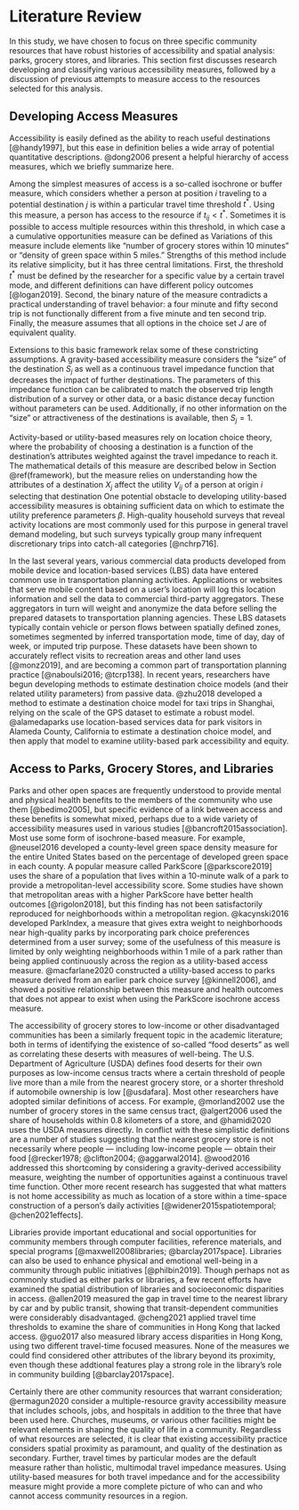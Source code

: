 # Literature Review {#lit-review}

In this study, we have chosen to focus on three specific community resources
that have robust histories of accessibility and spatial analysis: parks, grocery
stores, and libraries. This section first discusses research developing and 
classifying various accessibility measures, followed by a discussion of previous
attempts to measure access to the resources selected for this analysis.

## Developing Access Measures

Accessibility is easily defined as the ability to reach useful destinations [@handy1997],
but this ease in definition belies a wide array of potential quantitative 
descriptions. @dong2006 present a helpful hierarchy of access measures, which we
briefly summarize here.

Among the simplest measures of access is a so-called isochrone or buffer measure, which
considers whether a person at position $i$ traveling to a potential destination 
$j$ is within a particular travel time threshold $t^*$. Using this measure, a
person has access to the resource if $t_{ij} < t^*$. Sometimes it is 
possible to access multiple resources within this threshold, in which case a
a cumulative opportunities measure can be defined as 
\begin{equation}
  A_i^{\mathrm{isochrone}} = \sum_{j \in J} \delta_{ij}, 
  \mathrm{\ where\ } \delta_{ij} = 
  \begin{cases}
    1, & \text{for } t_{ij} \leq t^*\\
    0, & \text{for } t_{ij} > t^*
  \end{cases} 
  (\#eq:isochrone)
\end{equation}
Variations of this measure include elements like "number of grocery stores 
within 10 minutes" or "density of green space within 5 miles." Strengths of 
this method include its relative simplicity, but it has three central limitations. First,
the threshold $t^*$ must be defined by the researcher for a specific value by
a certain travel mode, and different definitions
can have different policy outcomes [@logan2019]. Second, the binary nature of the
measure contradicts a practical understanding of travel behavior: a four minute and fifty second
trip is not functionally different from a five minute and ten second trip. Finally,
the measure assumes that all options in the choice set $J$ are of equivalent 
quality.

Extensions to this basic framework relax some of these constricting assumptions. 
A gravity-based accessibility measure
\begin{equation}
  A_i^{\mathrm{gravity}} = \sum_{j \in J} S_j * f(t_{ij}, \beta)
  (\#eq:gravity)
\end{equation}
considers the "size" of the destination $S_j$ as well as a continuous travel 
impedance function that decreases the impact of further destinations. The parameters
of this impedance function can be calibrated to match the observed trip length
distribution of a survey or other data, or a basic distance decay function without
parameters can be used. Additionally, if no other information on the "size" or 
attractiveness of the destinations is available, then $S_j = 1$.

Activity-based or utility-based measures rely on location choice theory, where 
the probability of choosing a destination is a function of the destination's 
attributes weighted against the travel impedance to reach it. The mathematical 
details of this measure are described below in Section \@ref(framework), but the 
measure relies on understanding how the attributes of a destination $X_j$ affect
the utility $V_{ij}$ of a person at origin $i$ selecting that destination
\begin{equation}
V_{ij} = X_{ij}\beta
  (\#eq:simple-utility)
\end{equation}
One potential obstacle to developing utility-based accessibility measures is
obtaining sufficient data on which to estimate the utility preference parameters $\beta$.
High-quality household surveys that reveal activity locations are most commonly
used for this purpose in general travel demand modeling, but such surveys typically
group many infrequent discretionary trips into catch-all categories [@nchrp716].

In the last several years, various commercial data products developed from
mobile device and location-based services (LBS) data have entered common use in
transportation planning activities. Applications or websites that serve mobile 
content based on a user's location will log this location information and 
sell the data to commercial third-party aggregators. These aggregators in turn will weight 
and anonymize the data before selling the prepared datasets to transportation 
planning agencies. These LBS datasets typically contain
vehicle or person flows between spatially defined zones, sometimes segmented by
inferred transportation mode, time of day, day of week, or imputed trip purpose.
These datasets have been shown to accurately reflect visits to recreation areas
and other land uses [@monz2019], and are becoming a common part of transportation
planning practice [@naboulsi2016; @tcrp138]. In recent years, researchers have
begun developing methods to estimate destination choice models (and their
related utility parameters) from passive data. @zhu2018 developed a method to
estimate a destination choice model for taxi trips in Shanghai, relying on the
scale of the GPS dataset to estimate a robust model. @alamedaparks use
location-based services data for park visitors in Alameda County, California to
estimate a destination choice model, and then apply that model to examine
utility-based park accessibility and equity.


## Access to Parks, Grocery Stores, and Libraries 

Parks and other open spaces are frequently understood to provide mental and physical
health benefits to the members of the community who use them [@bedimo2005], but
specific evidence of a link between access and these benefits is somewhat mixed, 
perhaps due to a wide variety of accessibility measures used in various studies
[@bancroft2015association]. Most use some form of isochrone-based measure. For example, 
@neusel2016 developed a county-level green space density measure for the entire United
States based on the percentage of developed green space in each county.
A popular measure called ParkScore [@parkscore2019] uses the share of a
population that lives within a 10-minute walk of a park to provide a metropolitan-level
accessibility score. Some studies have shown that metropolitan areas with a higher
ParkScore have better health outcomes [@rigolon2018], but this finding has not 
been satisfactorily reproduced for neighborhoods within a metropolitan region. 
@kacynski2016 developed ParkIndex, a
measure that gives extra weight to neighborhoods near high-quality parks by
incorporating park choice preferences determined from a user survey; some of the
usefulness of this measure is limited by only weighting neighborhoods within 1
mile of a park rather than being applied continuously across the region as a utility-based 
access measure. @macfarlane2020 constructed a utility-based access to parks
measure derived from an earlier park choice survey [@kinnell2006], and showed a
positive relationship between this measure and health outcomes that does not
appear to exist when using the ParkScore isochrone access measure.

The accessibility of grocery stores to low-income or other disadvantaged
communities has been a similarly frequent topic in the academic literature; 
both in terms of identifying the existence of so-called "food deserts" as well 
as correlating these deserts with measures of well-being. The U.S. Department of
Agriculture (USDA) defines food deserts for their own purposes as low-income census tracts
where a certain threshold of people live more than a mile from the nearest 
grocery store, or a shorter threshold if automobile ownership is low [@usdafara].
Most other researchers have adopted similar definitions of access. For example,
@morland2002 use the number of grocery stores in the same census tract, @algert2006 
used the share of households within 0.8 kilometers of a store, and @hamidi2020
uses the USDA measures directly. 
In conflict with these simplistic definitions are 
a number of studies suggesting that the nearest grocery store is not necessarily
where people --- including low-income people --- obtain their food 
[@recker1978; @clifton2004; @aggarwal2014]. @wood2016 addressed this shortcoming
by considering a gravity-derived accessibility measure, weighting the number of 
opportunities against a continuous travel time function. Other more recent research
has suggested that what matters 
is not home accessibility as much as location of a store within a time-space construction
of a person's daily activities [@widener2015spatiotemporal; @chen2021effects].

Libraries provide important educational and social opportunities for community
members through computer facilities, reference materials, and special programs 
[@maxwell2008libraries; @barclay2017space]. Libraries can also be used to 
enhance physical and emotional well-being in a community through public 
initiatives [@philbin2019]. Though perhaps not as commonly studied as either 
parks or libraries, a few recent efforts have examined the spatial distribution
of libraries and socioeconomic disparities in access. @allen2019 measured the 
gap in travel time to the nearest library by car and by public transit, showing
that transit-dependent communities were considerably disadvantaged. @cheng2021
applied travel time thresholds to examine the share of communities in Hong Kong
that lacked access. @guo2017 also measured library access disparities in  Hong Kong,
using two different travel-time focused measures. None of the measures we could 
find considered other attributes of the library beyond its proximity, even though
these addtional features play a strong role in the library's role in community building
[@barclay2017space].

Certainly there are other community resources that warrant consideration;
@ermagun2020 consider a multiple-resource gravity accessibility measure that
includes schools, jobs, and hospitals in addition to the three that have been used here. 
Churches, museums, or various other facilities might be relevant elements
in shaping the quality of life in a community.  Regardless of what resources 
are selected, it is clear that existing accessibility practice considers spatial
proximity as paramount, and quality of the destination as secondary. Further, 
travel times by particular modes are the default measure rather than holistic,
multimodal travel impedance measures. Using utility-based measures for both
travel impedance and for the accessibility measure might provide a more 
complete picture of who can and who cannot access community resources in a region.









